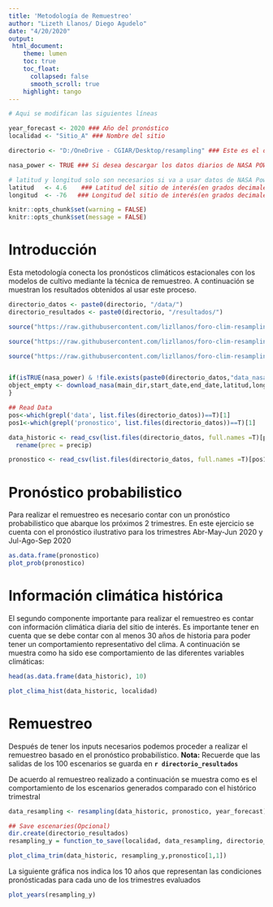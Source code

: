 ```yaml
---
title: 'Metodología de Remuestreo'
author: "Lizeth Llanos/ Diego Agudelo"
date: "4/20/2020"
output: 
 html_document:
    theme: lumen
    toc: true
    toc_float:
      collapsed: false
      smooth_scroll: true
    highlight: tango
---
```


```r
# Aqui se modifican las siguientes líneas

year_forecast <- 2020 ### Año del pronóstico
localidad <- "Sitio_A" ### Nombre del sitio

directorio <- "D:/OneDrive - CGIAR/Desktop/resampling" ### Este es el directorio donde se tienen los archivos de entrada y donde se guardarán los resultados

nasa_power <- TRUE ### Si desea descargar los datos diarios de NASA POWER ponga TRUE. Si ud desea trabajar con datos observados ponga FALSE

# latitud y longitud solo son necesarios si va a usar datos de NASA Power, de lo contrario puede omitirlos
latitud   <- 4.6    ### Latitud del sitio de interés(en grados decimales)
longitud  <- -76   ### Longitud del sitio de interés(en grados decimales)
```









```r
knitr::opts_chunk$set(warning = FALSE)
knitr::opts_chunk$set(message = FALSE)

```

# Introducción

Esta metodología conecta los pronósticos climáticos estacionales con los modelos de cultivo mediante la técnica de remuestreo. A continuación se muestran los resultados obtenidos al usar este proceso.

```r
directorio_datos <- paste0(directorio, "/data/")
directorio_resultados <- paste0(directorio, "/resultados/")

source("https://raw.githubusercontent.com/lizllanos/foro-clim-resampling/master/donwload_nasa_daily.R", encoding = "UTF-8")

source("https://raw.githubusercontent.com/lizllanos/foro-clim-resampling/master/resampling.R", encoding = "UTF-8")

source("https://raw.githubusercontent.com/lizllanos/foro-clim-resampling/master/graphs.R", encoding = "UTF-8")


if(isTRUE(nasa_power) & !file.exists(paste0(directorio_datos,"data_nasa.csv"))){
object_empty <- download_nasa(main_dir,start_date,end_date,latitud,longitud)
}
```



```r

## Read Data
pos<-which(grepl('data', list.files(directorio_datos))==T)[1]
pos1<-which(grepl('pronostico', list.files(directorio_datos))==T)[1]

data_historic <- read_csv(list.files(directorio_datos, full.names =T)[pos]) %>% 
  rename(prec = precip) 

pronostico <- read_csv(list.files(directorio_datos, full.names =T)[pos1])

```


# Pronóstico probabilistico

Para realizar el remuestreo es necesario contar con un pronóstico probabilistico que abarque los próximos 2 trimestres. En este ejercicio se cuenta con el pronóstico ilustrativo para los trimestres Abr-May-Jun 2020 y Jul-Ago-Sep 2020

```r
as.data.frame(pronostico)
plot_prob(pronostico)

```

# Información climática histórica
El segundo componente importante para realizar el remuestreo es contar con información climática diaria del sitio de interés. Es importante tener en cuenta que se debe contar con al menos 30 años de historia para poder tener un comportamiento representativo del clima. A continuación se muestra como ha sido ese comportamiento de las diferentes variables climáticas:

```r
head(as.data.frame(data_historic), 10)

plot_clima_hist(data_historic, localidad)

```

# Remuestreo

Después de tener los inputs necesarios podemos proceder a realizar el remuestreo basado en el pronóstico probabilístico. **Nota:** Recuerde que las salidas de los 100 escenarios se guarda en  **`r directorio_resultados`**

De acuerdo al remuestreo realizado a continuación se muestra como es el comportamiento de los escenarios generados comparado con el histórico trimestral


```r

data_resampling <- resampling(data_historic, pronostico, year_forecast)

## Save escenaries(Opcional)
dir.create(directorio_resultados)
resampling_y = function_to_save(localidad, data_resampling, directorio_resultados)

plot_clima_trim(data_historic, resampling_y,pronostico[1,1])

```

La siguiente gráfica nos indica los 10 años que representan las condiciones pronósticadas para cada uno de los trimestres evaluados 

```r
plot_years(resampling_y)
```

